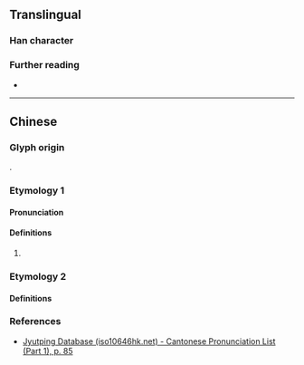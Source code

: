 {{character info}}
==Translingual==

===Han character===
{{Han char|rn=32|rad=土|as=03|sn=6|four=|canj=KG|ids=⿱大土}}

===Further reading===
* {{Han ref|kx=0224.180|dkj=04897|hdz=10419.020|uh=5736|ud=22326}}

----

==Chinese==
{{zh-forms}}

===Glyph origin===
{{Han etym}}
{{Han compound|大|土|c2=s|c1=p|ls=psc|t2=earth}}.

===Etymology 1===

====Pronunciation====
{{zh-pron
|m=qià
|m-s=
|c=haap3
|c-t=
|g=
|h=pfs=
|j=
|md=
|mn=
|mn-t=
|w=
|x=
|mc=y
|oc=y
|cat=pn
}}

====Definitions====
{{head|zh|Han character}}

# {{lb|zh|archaic}} {{zh-used2|p}}

===Etymology 2===

====Definitions====
{{zh-see|墓|ss}}

===References===
* [http://www.iso10646hk.net/jp/document/download.jsp Jyutping Database (iso10646hk.net) - Cantonese Pronunciation List (Part 1), p. 85]